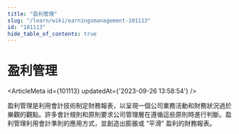 ```yaml
---
title: "盈利管理"
slug: "/learn/wiki/earningsmanagement-101113"
id: "101113"
hide_table_of_contents: true
---
```



# 盈利管理

<ArticleMeta id={101113} updatedAt={'2023-09-26 13:58:54'} />
<div className='border-solid border-b border-t-0 my-4 border-[var(--ifm-color-gray-300)]' />

盈利管理是利用會計技術制定財務報表，以呈現一個公司業務活動和財務狀況過於樂觀的觀點。許多會計規則和原則要求公司管理層在遵循這些原則時進行判斷。盈利管理利用會計準則的應用方式，並創造出膨脹或 “平滑” 盈利的財務報表。
